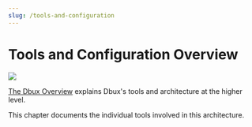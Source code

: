 ```yaml
---
slug: /tools-and-configuration
---
```


# Tools and Configuration Overview



<Img zoomable src="dbux-architecture.png" />

[The Dbux Overview](../dynamic-analysis/00-dbux-overview.mdx) explains Dbux's tools and architecture at the higher level.

This chapter documents the individual tools involved in this architecture.
